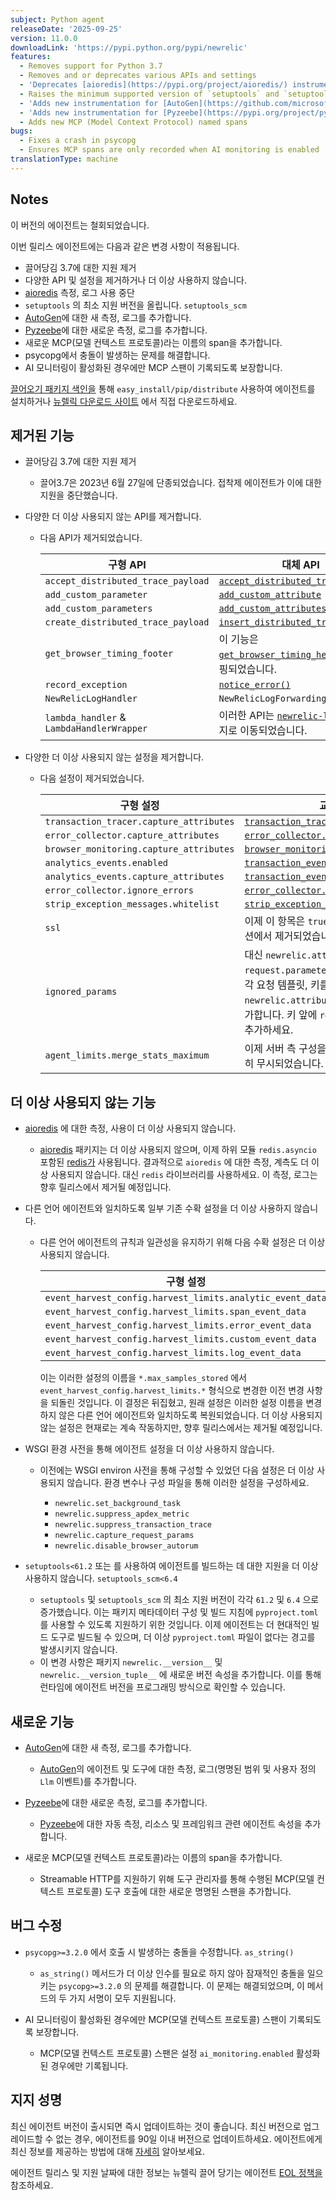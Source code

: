 ```yaml
---
subject: Python agent
releaseDate: '2025-09-25'
version: 11.0.0
downloadLink: 'https://pypi.python.org/pypi/newrelic'
features:
  - Removes support for Python 3.7
  - Removes and or deprecates various APIs and settings
  - 'Deprecates [aioredis](https://pypi.org/project/aioredis/) instrumentation'
  - Raises the minimum supported version of `setuptools` and `setuptools_scm`
  - 'Adds new instrumentation for [AutoGen](https://github.com/microsoft/autogen)'
  - 'Adds new instrumentation for [Pyzeebe](https://pypi.org/project/pyzeebe/)'
  - Adds new MCP (Model Context Protocol) named spans
bugs:
  - Fixes a crash in psycopg
  - Ensures MCP spans are only recorded when AI monitoring is enabled
translationType: machine
---
```


## Notes

<Callout variant="caution">
  이 버전의 에이전트는 철회되었습니다.
</Callout>

이번 릴리스 에이전트에는 다음과 같은 변경 사항이 적용됩니다.

* 끌어당김 3.7에 대한 지원 제거
* 다양한 API 및 설정을 제거하거나 더 이상 사용하지 않습니다.
* [aioredis](https://pypi.org/project/aioredis/) 측정, 로그 사용 중단
* `setuptools` 의 최소 지원 버전을 올립니다. `setuptools_scm`
* [AutoGen](https://github.com/microsoft/autogen)에 대한 새 측정, 로그를 추가합니다.
* [Pyzeebe](https://pypi.org/project/pyzeebe/)에 대한 새로운 측정, 로그를 추가합니다.
* 새로운 MCP(모델 컨텍스트 프로토콜)라는 이름의 span을 추가합니다.
* psycopg에서 충돌이 발생하는 문제를 해결합니다.
* AI 모니터링이 활성화된 경우에만 MCP 스팬이 기록되도록 보장합니다.

[끌어오기 패키지 색인을](https://pypi.python.org/pypi/newrelic) 통해 `easy_install/pip/distribute` 사용하여 에이전트를 설치하거나 [뉴렐릭 다운로드 사이트](https://download.newrelic.com/python_agent/release) 에서 직접 다운로드하세요.

## 제거된 기능

* 끌어당김 3.7에 대한 지원 제거

  * 끌어3.7은 2023년 6월 27일에 단종되었습니다. 접착제 에이전트가 이에 대한 지원을 중단했습니다.

* 다양한 더 이상 사용되지 않는 API를 제거합니다.

  * 다음 API가 제거되었습니다.

    | 구형 API                                        | 대체 API                                                                                                                                                              |
    | --------------------------------------------- | ------------------------------------------------------------------------------------------------------------------------------------------------------------------- |
    | `accept_distributed_trace_payload`            | [`accept_distributed_trace_headers`](/docs/agents/python-agent/python-agent-api/acceptdistributedtraceheaders-python-agent-api)                                     |
    | `add_custom_parameter`                        | [`add_custom_attribute`](/docs/apm/agents/python-agent/python-agent-api/addcustomattribute-python-agent-api)                                                        |
    | `add_custom_parameters`                       | [`add_custom_attributes`](/docs/apm/agents/python-agent/python-agent-api/addcustomattributes-python-agent-api)                                                      |
    | `create_distributed_trace_payload`            | [`insert_distributed_trace_headers`](/docs/apm/agents/python-agent/python-agent-api/insertdistributedtraceheaders-python-agent-api)                                 |
    | `get_browser_timing_footer`                   | 이 기능은 [`get_browser_timing_header()`](/docs/apm/agents/python-agent/python-agent-api/getbrowsertimingheader-python-agent-api)에 래핑되었습니다.                             |
    | `record_exception`                            | [`notice_error()`](/docs/agents/python-agent/python-agent-api/notice_error)                                                                                         |
    | `NewRelicLogHandler`                          | `NewRelicLogForwardingHandler`                                                                                                                                      |
    | `lambda_handler` &amp; `LambdaHandlerWrapper` | 이러한 API는 [`newrelic-lambda`](/docs/serverless-function-monitoring/aws-lambda-monitoring/instrument-lambda-function/sdk-based-instrumentation/#python) 패키지로 이동되었습니다. |

* 다양한 더 이상 사용되지 않는 설정을 제거합니다.

  * 다음 설정이 제거되었습니다.

    | 구형 설정                                   | 교체 설정                                                                                                                                                                 |
    | --------------------------------------- | --------------------------------------------------------------------------------------------------------------------------------------------------------------------- |
    | `transaction_tracer.capture_attributes` | [`transaction_tracer.attributes.enabled`](/docs/apm/agents/python-agent/configuration/python-agent-configuration#cfg-tt-attributes-enabled)                           |
    | `error_collector.capture_attributes`    | [`error_collector.attributes.enabled`](/docs/apm/agents/python-agent/configuration/python-agent-configuration#cfg-error-attributes-enabled)                           |
    | `browser_monitoring.capture_attributes` | [`browser_monitoring.attributes.enabled`](/docs/apm/agents/python-agent/configuration/python-agent-configuration#cfg-browser-attributes-enabled)                      |
    | `analytics_events.enabled`              | [`transaction_events.enabled`](/docs/apm/agents/python-agent/configuration/python-agent-configuration#transaction-events-enabled)                                     |
    | `analytics_events.capture_attributes`   | [`transaction_events.attributes.enabled`](/docs/apm/agents/python-agent/configuration/python-agent-configuration#cfg-events-attributes-enabled)                       |
    | `error_collector.ignore_errors`         | [`error_collector.ignore_classes`](/docs/apm/agents/python-agent/configuration/python-agent-configuration#error-ignore)                                               |
    | `strip_exception_messages.whitelist`    | [`strip_exception_messages.allowlist`](/docs/apm/agents/python-agent/configuration/python-agent-configuration#strip_exception_messages_allowlist)                     |
    | `ssl`                                   | 이제 이 항목은 `true` 에 하드코딩되어 설정 옵션에서 제거되었습니다.                                                                                                                             |
    | `ignored_params`                        | 대신 `newrelic.attributes.exclude = request.parameters.{name}` 사용하세요. 각 요청 템플릿, 키를 쉼표로 구분하여 `newrelic.attributes.exclude` 목록에 추가합니다. 키 앞에 `request.parameters` 꼭 추가하세요. |
    | `agent_limits.merge_stats_maximum`      | 이제 서버 측 구성을 선호하여 이 문제는 완전히 무시되었습니다.                                                                                                                                   |

## 더 이상 사용되지 않는 기능

* [aioredis](https://pypi.org/project/aioredis/) 에 대한 측정, 사용이 더 이상 사용되지 않습니다.

  * [aioredis](https://pypi.org/project/aioredis/) 패키지는 더 이상 사용되지 않으며, 이제 하위 모듈 `redis.asyncio` 포함된 [redis가](https://pypi.org/project/redis/) 사용됩니다. 결과적으로 `aioredis` 에 대한 측정, 계측도 더 이상 사용되지 않습니다. 대신 `redis` 라이브러리를 사용하세요. 이 측정, 로그는 향후 릴리스에서 제거될 예정입니다.

* 다른 언어 에이전트와 일치하도록 일부 기존 수확 설정을 더 이상 사용하지 않습니다.

  * 다른 언어 에이전트의 규칙과 일관성을 유지하기 위해 다음 수확 설정은 더 이상 사용되지 않습니다.

    | 구형 설정                                                     | 교체 설정                                                                                                                                                                           |
    | --------------------------------------------------------- | ------------------------------------------------------------------------------------------------------------------------------------------------------------------------------- |
    | `event_harvest_config.harvest_limits.analytic_event_data` | [`transaction_events.max_samples_stored`](/docs/apm/agents/python-agent/configuration/python-agent-configuration#transaction-events-max-samples-stored)                         |
    | `event_harvest_config.harvest_limits.span_event_data`     | [`span_events.max_samples_stored`](/docs/apm/agents/python-agent/configuration/python-agent-configuration#cfg-tt-max-samples-stored)                                            |
    | `event_harvest_config.harvest_limits.error_event_data`    | [`error_collector.max_event_samples_stored`](/docs/apm/agents/python-agent/configuration/python-agent-configuration#error-max-event-samples-stored)                             |
    | `event_harvest_config.harvest_limits.custom_event_data`   | [`custom_insights_events.max_samples_stored`](/docs/apm/agents/python-agent/configuration/python-agent-configuration#custom-insights-events-max-samples-stored)                 |
    | `event_harvest_config.harvest_limits.log_event_data`      | [`application_logging.forwarding.max_samples_stored`](/docs/apm/agents/python-agent/configuration/python-agent-configuration#application-logging-forwarding-max-samples-stored) |

    이는 이러한 설정의 이름을 `*.max_samples_stored` 에서 `event_harvest_config.harvest_limits.*` 형식으로 변경한 이전 변경 사항을 되돌린 것입니다. 이 결정은 뒤집혔고, 원래 설정은 이러한 설정 이름을 변경하지 않은 다른 언어 에이전트와 일치하도록 복원되었습니다. 더 이상 사용되지 않는 설정은 현재로는 계속 작동하지만, 향후 릴리스에서는 제거될 예정입니다.

* WSGI 환경 사전을 통해 에이전트 설정을 더 이상 사용하지 않습니다.

  * 이전에는 WSGI environ 사전을 통해 구성할 수 있었던 다음 설정은 더 이상 사용되지 않습니다. 환경 변수나 구성 파일을 통해 이러한 설정을 구성하세요.

    * `newrelic.set_background_task`
    * `newrelic.suppress_apdex_metric`
    * `newrelic.suppress_transaction_trace`
    * `newrelic.capture_request_params`
    * `newrelic.disable_browser_autorum`

* `setuptools<61.2` 또는 를 사용하여 에이전트를 빌드하는 데 대한 지원을 더 이상 사용하지 않습니다. `setuptools_scm<6.4`

  * `setuptools` 및 `setuptools_scm` 의 최소 지원 버전이 각각 `61.2` 및 `6.4` 으로 증가했습니다. 이는 패키지 메타데이터 구성 및 빌드 지침에 `pyproject.toml` 를 사용할 수 있도록 지원하기 위한 것입니다. 이제 에이전트는 더 현대적인 빌드 도구로 빌드될 수 있으며, 더 이상 `pyproject.toml` 파일이 없다는 경고를 발생시키지 않습니다.
  * 이 변경 사항은 패키지 `newrelic.__version__` 및 `newrelic.__version_tuple__` 에 새로운 버전 속성을 추가합니다. 이를 통해 런타임에 에이전트 버전을 프로그래밍 방식으로 확인할 수 있습니다.

## 새로운 기능

* [AutoGen](https://github.com/microsoft/autogen)에 대한 새 측정, 로그를 추가합니다.

  * [AutoGen](https://github.com/microsoft/autogen)의 에이전트 및 도구에 대한 측정, 로그(명명된 범위 및 사용자 정의 `Llm` 이벤트)를 추가합니다.

* [Pyzeebe](https://pypi.org/project/pyzeebe/)에 대한 새로운 측정, 로그를 추가합니다.

  * [Pyzeebe](https://pypi.org/project/pyzeebe/)에 대한 자동 측정, 리소스 및 프레임워크 관련 에이전트 속성을 추가합니다.

* 새로운 MCP(모델 컨텍스트 프로토콜)라는 이름의 span을 추가합니다.

  * Streamable HTTP를 지원하기 위해 도구 관리자를 통해 수행된 MCP(모델 컨텍스트 프로토콜) 도구 호출에 대한 새로운 명명된 스팬을 추가합니다.

## 버그 수정

* `psycopg>=3.2.0` 에서 호출 시 발생하는 충돌을 수정합니다. `as_string()`

  * `as_string()` 메서드가 더 이상 인수를 필요로 하지 않아 잠재적인 충돌을 일으키는 `psycopg>=3.2.0` 의 문제를 해결합니다. 이 문제는 해결되었으며, 이 메서드의 두 가지 서명이 모두 지원됩니다.

* AI 모니터링이 활성화된 경우에만 MCP(모델 컨텍스트 프로토콜) 스팬이 기록되도록 보장합니다.

  * MCP(모델 컨텍스트 프로토콜) 스팬은 설정 `ai_monitoring.enabled` 활성화된 경우에만 기록됩니다.

## 지지 성명

최신 에이전트 버전이 출시되면 즉시 업데이트하는 것이 좋습니다. 최신 버전으로 업그레이드할 수 없는 경우, 에이전트를 90일 이내 버전으로 업데이트하세요. 에이전트에게 최신 정보를 제공하는 방법에 대해 [자세히](/docs/new-relic-solutions/new-relic-one/install-configure/update-new-relic-agent/) 알아보세요.

에이전트 릴리스 및 지원 날짜에 대한 정보는 뉴렐릭 끌어 당기는 에이전트 [EOL 정책을](/docs/apm/agents/python-agent/getting-started/python-agent-eol-policy/) 참조하세요.